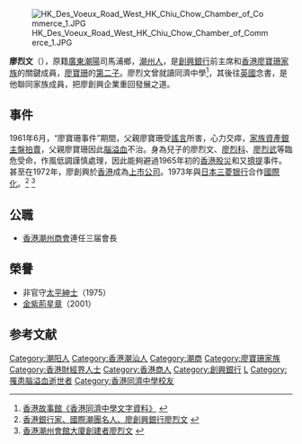 [[File:HK_Des_Voeux_Road_West_HK_Chiu_Chow_Chamber_of_Commerce_1.JPG|thumb]]

'''廖烈文'''{{GBSHK}}{{JP}}（{{bd|1930年||2015年|12月17日||L廖}}），原籍[[廣東|廣東]][[潮陽|潮陽]]司馬浦鄉，[[潮州人|潮州人]]，是[[創興銀行|創興銀行]]前主席和[[香港|香港]][[廖寶珊家族|廖寶珊家族]]的關鍵成員，[[廖寶珊|廖寶珊]]的[[兒子|第二子]]。廖烈文曾就讀同濟中學<ref name="香港同濟中學文字資料">[http://houseofstories.sjs.org.hk/sites/all//files/%E9%A6%99%E6%B8%AF%E5%90%8C%E6%BF%9F%E4%B8%AD%E5%AD%B8%E6%96%87%E5%AD%97%E8%B3%87%E6%96%99_17_06_13.pdf 香港故事館《香港同濟中學文字資料》] {{Wayback|url=http://houseofstories.sjs.org.hk/sites/all//files/%E9%A6%99%E6%B8%AF%E5%90%8C%E6%BF%9F%E4%B8%AD%E5%AD%B8%E6%96%87%E5%AD%97%E8%B3%87%E6%96%99_17_06_13.pdf |date=20161005115611 }}</ref>，其後往[[英國|英國]]念書，是他聯同家族成員，把廖創興企業重回發展之道。

== 事件 ==
1961年6月，“廖寶珊事件”期間，父親廖寶珊受[[謠言|謠言]]所害，心力交瘁，[[家族|家族]][[資產|資產]][[銀主盤|銀主盤]][[拍賣|拍賣]]，父親廖寶珊因此[[腦溢血|腦溢血]]不治。身為兒子的廖烈文、[[廖烈科|廖烈科]]、[[廖烈武|廖烈武]]等臨危受命，作風低調謹慎處理，因此能夠避過1965年初的[[1965年香港股災|香港股災]]和又[[擠提|擠提]]事件。 甚至在1972年，廖創興於[[香港|香港]]成為[[上市公司|上市公司]]。1973年與[[日本|日本]][[東京三菱銀行|三菱银行]]合作[[國際化|國際化]]。<ref>[http://www.chaoren.org/crzj/liaoliewen/xgzm_0.htm 香港銀行家、國際潮團名人、廖創興銀行廖烈文] {{Wayback|url=http://www.chaoren.org/crzj/liaoliewen/xgzm_0.htm |date=20041228174541 }}</ref> <ref>[http://www.chaorenwang.com/chaosh/showdontai.asp?nos=1413 香港潮州會館大廈創建者廖烈文] {{webarchive|url=https://web.archive.org/web/20080514003257/http://www.chaorenwang.com/chaosh/showdontai.asp?nos=1413 |date=2008-05-14 }}</ref>

== 公職 ==
* [[香港潮州商會|香港潮州商會]]連任三届會長

== 榮譽 ==
* 非官守[[太平紳士|太平紳士]]（1975）
* [[金紫荊星章|金紫荊星章]]（2001）

== 参考文献 ==
<div class="references-small">
<references />
</div>

[[Category:潮阳人|Category:潮阳人]]
[[Category:香港潮汕人|Category:香港潮汕人]]
[[Category:潮商|Category:潮商]]
[[Category:廖寶珊家族|Category:廖寶珊家族]]
[[Category:香港財經界人士|Category:香港財經界人士]]
[[Category:香港商人|Category:香港商人]]
[[Category:創興銀行|Category:創興銀行]]
[[Category:廖姓|L]]
[[Category:罹患腦溢血逝世者|Category:罹患腦溢血逝世者]]
[[Category:香港同濟中學校友|Category:香港同濟中學校友]]